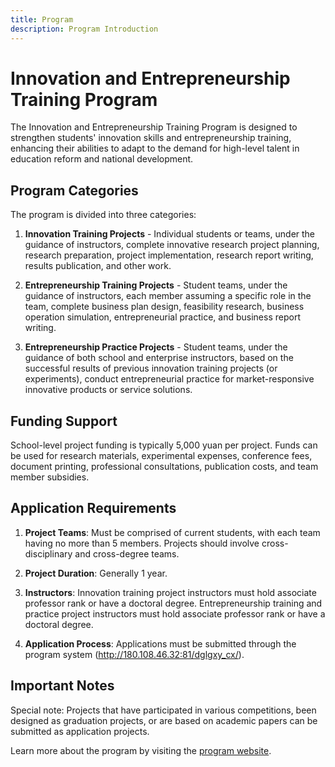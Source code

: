 ```yaml
---
title: Program
description: Program Introduction 
---
```


# Innovation and Entrepreneurship Training Program

The Innovation and Entrepreneurship Training Program is designed to strengthen students' innovation skills and entrepreneurship training, enhancing their abilities to adapt to the demand for high-level talent in education reform and national development.

## Program Categories

The program is divided into three categories:

1. **Innovation Training Projects** - Individual students or teams, under the guidance of instructors, complete innovative research project planning, research preparation, project implementation, research report writing, results publication, and other work.

2. **Entrepreneurship Training Projects** - Student teams, under the guidance of instructors, each member assuming a specific role in the team, complete business plan design, feasibility research, business operation simulation, entrepreneurial practice, and business report writing.

3. **Entrepreneurship Practice Projects** - Student teams, under the guidance of both school and enterprise instructors, based on the successful results of previous innovation training projects (or experiments), conduct entrepreneurial practice for market-responsive innovative products or service solutions.

## Funding Support

School-level project funding is typically 5,000 yuan per project. Funds can be used for research materials, experimental expenses, conference fees, document printing, professional consultations, publication costs, and team member subsidies.

## Application Requirements

1. **Project Teams**: Must be comprised of current students, with each team having no more than 5 members. Projects should involve cross-disciplinary and cross-degree teams.

2. **Project Duration**: Generally 1 year.

3. **Instructors**: Innovation training project instructors must hold associate professor rank or have a doctoral degree. Entrepreneurship training and practice project instructors must hold associate professor rank or have a doctoral degree.

4. **Application Process**: Applications must be submitted through the program system (http://180.108.46.32:81/dglgxy_cx/).

## Important Notes

Special note: Projects that have participated in various competitions, been designed as graduation projects, or are based on academic papers can be submitted as application projects.

Learn more about the program by visiting the [program website](http://180.108.46.32:81/dglgxy_cx/). 